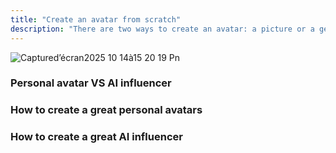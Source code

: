 ```yaml
---
title: "Create an avatar from scratch"
description: "There are two ways to create an avatar: a picture or a generation in the builder. Let's see the differences and how to create the two of them. "
---
```


![Captured’écran2025 10 14à15 20 19 Pn](/images/Captured’écran2025-10-14à15.20.19.png)

### Personal avatar VS AI influencer

### How to create a great personal avatars 

### How to create a great AI influencer